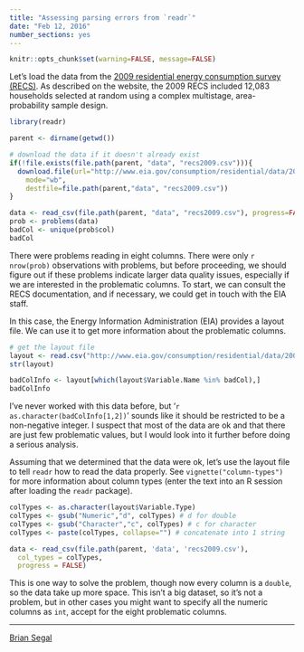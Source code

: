 ```yaml
---
title: "Assessing parsing errors from `readr`"
date: "Feb 12, 2016"
number_sections: yes
---
```


```r
knitr::opts_chunk$set(warning=FALSE, message=FALSE)
```

Let's load the data from the [2009 residential energy consumption survey (RECS)](http://www.eia.gov/consumption/residential/data/2009/index.cfm?view=microdata). As described on the website, the 2009 RECS included 12,083 households selected at random using a complex multistage, area-probability sample design.

```r
library(readr)

parent <- dirname(getwd())

# download the data if it doesn't already exist
if(!file.exists(file.path(parent, "data", "recs2009.csv"))){
  download.file(url="http://www.eia.gov/consumption/residential/data/2009/csv/recs2009_public.csv",
    mode="wb",
    destfile=file.path(parent,"data", "recs2009.csv"))
}

data <- read_csv(file.path(parent, "data", "recs2009.csv"), progress=FALSE)
prob <- problems(data)
badCol <- unique(prob$col)
badCol
```

There were problems reading in eight columns. There were only `r nrow(prob)` observations with problems, but before proceeding, we should figure out if these problems indicate larger data quality issues, especially if we are interested in the problematic columns. To start, we can consult the RECS documentation, and if necessary, we could get in touch with the EIA staff.

In this case, the Energy Information Administration (EIA) provides a layout file. We can use it to get more information about the problematic columns.

```r
# get the layout file
layout <- read.csv("http://www.eia.gov/consumption/residential/data/2009/csv/public_layout.csv")
str(layout)

badColInfo <- layout[which(layout$Variable.Name %in% badCol),]
badColInfo
```

I've never worked with this data before, but '`r as.character(badColInfo[1,2])`' sounds like it should be restricted to be a non-negative integer. I suspect that most of the data are ok and that there are just few problematic values, but I would look into it further before doing a serious analysis.

Assuming that we determined that the data were ok, let's use the layout file to tell `readr` how to read the data properly. See `vignette("column-types")` for more information about column types (enter the text into an R session after loading the `readr` package).

```r
colTypes <- as.character(layout$Variable.Type)
colTypes <- gsub("Numeric","d", colTypes) # d for double
colTypes <- gsub("Character","c", colTypes) # c for character
colTypes <- paste(colTypes, collapse="") # concatenate into 1 string

data <- read_csv(file.path(parent, 'data', 'recs2009.csv'),
  col_types = colTypes,
  progress = FALSE)
```

This is one way to solve the problem, though now every column is a `double`, so the data take up more space. This isn't a big dataset, so it's not a problem, but in other cases you might want to specify all the numeric columns as `int`, accept for the eight problematic columns.

---

[Brian Segal](https://github.com/bdsegal)